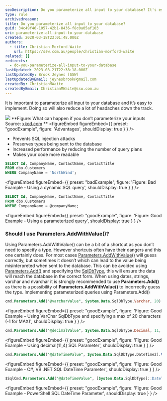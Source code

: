```yaml
---
seoDescription: Do you parameterize all input to your database? It's essential to safeguard against SQL injection attacks and improve query performance by reducing the number of query plans.
type: rule
archivedreason:
title: Do you parameterize all input to your database?
guid: 34c49f46-1057-42b1-8436-f8c0a05af103
uri: parameterize-all-input-to-your-database
created: 2020-03-18T23:01:48.000Z
authors:
  - title: Christian Morford-Waite
    url: https://ssw.com.au/people/christian-morford-waite
related: []
redirects:
  - do-you-parameterize-all-input-to-your-database
lastUpdated: 2023-08-21T22:38:18.000Z
lastUpdatedBy: Brook Jeynes [SSW]
lastUpdatedByEmail: jeynesbrook@gmail.com
createdBy: ChristianMWaite
createdByEmail: ChristianMWaite@ssw.com.au
---
```


It is important to parameterize all input to your database and it’s easy to implement.
Doing so will also reduce a lot of headaches down the track.

![](/uploads/rules/parameterize-all-input-to-your-database/ParameterizeSqlInputsXKCD.png) **Figure: What can happen if you don’t parameterize your inputs
Source: [xkcd.com](https://xkcd.com/327/)
**
<figureEmbed figureEmbed={{
  preset: "goodExample",
  figure: 'Advantages',
  shouldDisplay: true
} } />


- Prevents SQL injection attacks
- Preserves types being sent to the database
- Increased performance by reducing the number of query plans
- Makes your code more readable

```sql
SELECT Id, CompanyName, ContactName, ContactTitle
FROM dbo.Customers
WHERE CompanyName = 'NorthWind';
```

<figureEmbed figureEmbed={{
  preset: "badExample",
  figure: 'Figure: Bad Example - Using a dynamic SQL query',
  shouldDisplay: true
} } />


```sql
SELECT Id, CompanyName, ContactName, ContactTitle
FROM dbo.Customers
WHERE CompanyName = @companyName;
```

<figureEmbed figureEmbed={{
  preset: "goodExample",
  figure: 'Figure: Good Example - Using a parameterized query',
  shouldDisplay: true
} } />


### Should I use Parameters.AddWithValue()?

Using Parameters.AddWithValue() can be a bit of a shortcut as you don’t need to specify a type. However shortcuts often have their dangers and this one certainly does.
For most cases [Parameters.AddWithValue()](https://docs.microsoft.com/en-us/dotnet/api/system.data.sqlclient.sqlparametercollection.addwithvalue?view=netframework-4.8) will guess correctly, but sometimes it doesn’t which can lead to the value being misinterpreted when sent to the database. This can be avoided using [Parameters.Add()](https://docs.microsoft.com/en-us/dotnet/api/system.data.sqlclient.sqlparametercollection.add?view=netframework-4.8) and specifying the [SqlDbType](https://docs.microsoft.com/en-us/dotnet/api/system.data.sqldbtype?view=netframework-4.8), this will ensure the data will reach the database in the correct form.
When using dates, strings, varchar and nvarchar it is strongly recommended to use **Parameters.Add()** as there is a possibility of **Parameters.AddWithValue()** to incorrectly guess the type.
Implementing parameterized queries using Parameters.Add()

```sql
cmd.Parameters.Add("@varcharValue", System.Data.SqlDbType.Varchar, 20).Value = “Text”;
```

<figureEmbed figureEmbed={{
  preset: "goodExample",
  figure: 'Figure: Good Example – Using VarChar SqlDbType and specifying a max of 20 characters (-1 for MAX)',
  shouldDisplay: true
} } />


```sql
cmd.Parameters.Add("@decimalValue", System.Data.SqlDbType.Decimal, 11, 4).Value = decimalValue;
```

<figureEmbed figureEmbed={{
  preset: "goodExample",
  figure: 'Figure: Good Example – Using decimal(11,4) SQL Parameter',
  shouldDisplay: true
} } />


```sql
cmd.Parameters.Add("@dateTimeValue", System.Data.SqlDbType.DateTime2).Value = DateTime.UtcNow;
```

<figureEmbed figureEmbed={{
  preset: "goodExample",
  figure: 'Figure: Good Example - C#, VB .NET SQL DateTime Parameter',
  shouldDisplay: true
} } />


```sql
$SqlCmd.Parameters.Add("@dateTimeValue", [System.Data.SqlDbType]::DateTime2).Value = $dateTime2Value
```

<figureEmbed figureEmbed={{
  preset: "goodExample",
  figure: 'Figure: Good Example - PowerShell SQL DateTime Parameter',
  shouldDisplay: true
} } />
